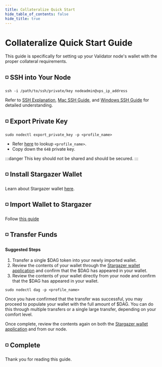 ```yaml
---
title: Collateralize Quick Start
hide_table_of_contents: false
hide_title: true
---
```


# Collateralize Quick Start Guide

This guide is specifically for setting up your Validator node's wallet with the proper collateral requirements.

## ◽ SSH into Your Node
```
ssh -i /path/to/ssh/private/key nodeadmin@vps_ip_address
```
Refer to [SSH Explanation](/validate/validator/ssh-keys), [Mac SSH Guide](/validate/resources/accessMac), and [Windows SSH Guide](/validate/resources/accessWin)
for detailed understanding.

## ◽ Export Private Key
```
sudo nodectl export_private_key -p <profile_name>
```

- Refer [here](/validate/quick-start/prerequisites#-profile-table) to lookup `<profile_name>`. 
- Copy down the `64B` private key.

:::danger 
This key should not be shared and should be secured.
:::

## ◽ Install Stargazer Wallet
Learn about Stargazer wallet [here](/learn/tools-resources/wallets).

## ◽ Import Wallet to Stargazer
Follow [this guide](https://intercom.help/constellation-network/en/articles/5677935-how-do-i-import-an-existing-wallet-using-a-private-key-json-file)

## ◽ Transfer Funds

#### Suggested Steps
1. Transfer a single $DAG token into your newly imported wallet.
1. Review the contents of your wallet through the [Stargazer wallet application](/learn/tools-resources/wallets) and confirm that the $DAG has appeared in your wallet.
1. Review the contents of your wallet directly from your node and confirm that the $DAG has appeared in your wallet.
```
sudo nodectl dag -p <profile_name>
```

Once you have confirmed that the transfer was successful, you may proceed to populate your wallet with the full amount of $DAG. You can do this through multiple transfers or a single large transfer, depending on your comfort level.

Once complete, review the contents again on both the [Stargazer wallet application](/learn/tools-resources/wallets) and from our node.

## ◽ Complete

Thank you for reading this guide.